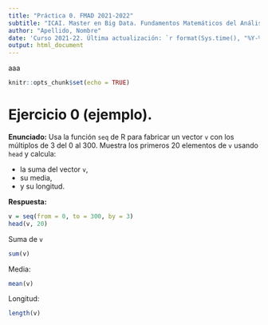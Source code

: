 ```yaml
---
title: "Práctica 0. FMAD 2021-2022"
subtitle: "ICAI. Master en Big Data. Fundamentos Matemáticos del Análisis de Datos (FMAD)."
author: "Apellido, Nombre"
date: 'Curso 2021-22. Última actualización: `r format(Sys.time(), "%Y-%m-%d")`'
output: html_document
---
```

aaa
```r
knitr::opts_chunk$set(echo = TRUE)
```

# Ejercicio 0 (ejemplo).

**Enunciado:** Usa la función `seq` de R para fabricar un vector `v` con los múltiplos de 3 del 0 al 300. Muestra los primeros 20 elementos de `v` usando `head` y calcula:

+ la suma del vector `v`,
+ su media,
+ y su longitud.

**Respuesta:**

```r
v = seq(from = 0, to = 300, by = 3)
head(v, 20)
```

Suma de `v`
```r
sum(v)
```

Media:
```r
mean(v)
```

Longitud:
```r
length(v)
```
